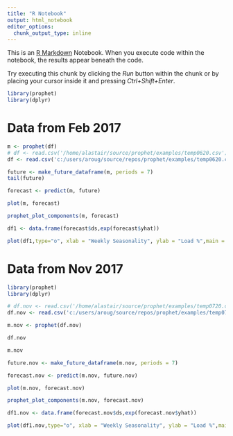 ```yaml
---
title: "R Notebook"
output: html_notebook
editor_options: 
  chunk_output_type: inline
---
```


This is an [R Markdown](http://rmarkdown.rstudio.com) Notebook. When you execute code within the notebook, the results appear beneath the code. 

Try executing this chunk by clicking the *Run* button within the chunk or by placing your cursor inside it and pressing *Ctrl+Shift+Enter*. 

```r
library(prophet)
library(dplyr)
```

# Data from Feb 2017

```r
m <- prophet(df)
# df <- read.csv('/home/alastair/source/prophet/examples/temp0620.csv') %>% mutate(y=log(y))
df <- read.csv('c:/users/aroug/source/repos/prophet/examples/temp0620.csv') %>% mutate(y=log(y))
```
  
  
```r
future <- make_future_dataframe(m, periods = 7)
tail(future)
```

```r
forecast <- predict(m, future)
```

```r
plot(m, forecast)
```

```r
prophet_plot_components(m, forecast)
```

```r
df1 <- data.frame(forecast$ds,exp(forecast$yhat))
```

```r
plot(df1,type="o", xlab = "Weekly Seasonality", ylab = "Load %",main = "Forecast of Load % for Daily Sailing at 0620")
```

# Data from Nov 2017


```r
library(prophet)
library(dplyr)
```

```r
# df.nov <- read.csv('/home/alastair/source/prophet/examples/temp0720.csv') %>% mutate(y=log(y))
df.nov <- read.csv('c:/users/aroug/source/repos/prophet/examples/temp0720.csv') %>% mutate(y=log(y))
```

```r
m.nov <- prophet(df.nov)
```

```r
df.nov
```

```r
m.nov
```

```r
future.nov <- make_future_dataframe(m.nov, periods = 7)
```

```r
forecast.nov <- predict(m.nov, future.nov)
```

```r
plot(m.nov, forecast.nov)
```

```r
prophet_plot_components(m.nov, forecast.nov)
```

```r
df1.nov <- data.frame(forecast.nov$ds,exp(forecast.nov$yhat))
```

```r
plot(df1.nov,type="o", xlab = "Weekly Seasonality", ylab = "Load %",main = "Forecast of Load % for Daily Sailing at 0720")
```
